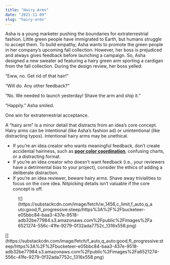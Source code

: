 ```yaml
---
title: "Hairy Arms"
date: "2021-11-09"
slug: "hairy-arms"
---
```


Asha is a young marketer pushing the boundaries for extraterrestrial fashion. Little green people have immigrated to Earth, but humans struggle to accept them. To build empathy, Asha wants to promote the green people in her company’s upcoming fall collection. However, her boss is prejudiced and always gives feedback before launching a campaign. So, Asha designed a new sweater ad featuring a hairy green arm sporting a cardigan from the fall collection. During the design review, her boss yelled:

“Eww, no. Get rid of that hair!”

“Will do. Any other feedback?”

“No. We needed to launch yesterday! Shave the arm and ship it.”

“Happily.” Asha smiled.

One win for extraterrestrial acceptance.

A “hairy arm” is a minor detail that distracts from an idea’s core concept. Hairy arms can be intentional (like Asha’s fashion ad) or unintentional (like distracting typos). Intentional hairy arms may be unethical.

- If you’re an idea creator who wants meaningful feedback, don’t create accidental hairiness, such as **[poor color coordination](https://andersun.substack.com/p/three-thing-thursday)**, confusing charts, or a distracting format.
- If you’re an idea creator who doesn’t want feedback (i.e., your reviewers have a detrimental bias to your project), consider the ethics of adding a deliberate distraction.
- If you’re an idea reviewer, beware hairy arms. Shave away trivialities to focus on the core idea. Nitpicking details isn’t valuable if the core concept is off.

<figure class="wp-block-image">![](https://substackcdn.com/image/fetch/w_1456,c_limit,f_auto,q_auto:good,fl_progressive:steep/https%3A%2F%2Fbucketeer-e05bbc84-baa3-437e-9518-adb32be77984.s3.amazonaws.com%2Fpublic%2Fimages%2Fa6521274-556c-41fe-9279-0f32ada7752c_1316x558.png)</figure>[](https://substackcdn.com/image/fetch/f_auto,q_auto:good,fl_progressive:steep/https%3A%2F%2Fbucketeer-e05bbc84-baa3-437e-9518-adb32be77984.s3.amazonaws.com%2Fpublic%2Fimages%2Fa6521274-556c-41fe-9279-0f32ada7752c_1316x558.png)